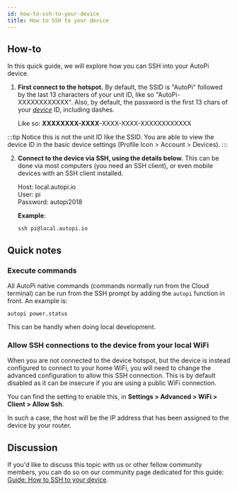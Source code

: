 ```yaml
---
id: how-to-ssh-to-your-device
title: How to SSH to your device
---
```



## How-to
In this quick guide, we will explore how you can SSH into your AutoPi device.

1. **First connect to the hotspot.** By default, the SSID is "AutoPi" followed by the last 13 characters of your unit ID,
like so "AutoPi-XXXXXXXXXXXX". Also, by default, the password is the first 13 chars of your <u>*device*</u> ID, including dashes.

   Like so: **XXXXXXXX-XXXX**-XXXX-XXXX-XXXXXXXXXXXX

:::tip
Notice this is not the unit ID like the SSID. You are able to view the device ID in the basic device settings
(Profile Icon > Account > Devices).
:::

2. **Connect to the device via SSH, using the details below.**
This can be done via most computers (you need an SSH client), or even mobile devices with an SSH client installed.

   Host: local.autopi.io  
   User: pi  
   Password: autopi2018

   **Example**:

   ```
   ssh pi@local.autopi.io
   ```

## Quick notes

### Execute commands
All AutoPi native commands (commands normally run from the Cloud terminal) can be run from the
SSH prompt by adding the `autopi` function in front. An example is:

```
autopi power.status
```

This can be handly when doing local development.

### Allow SSH connections to the device from your local WiFi
When you are not connected to the device hotspot, but the device is instead configured to
connect to your home WiFi, you will need to change the advanced configuration to allow this
SSH connection. This is by default disabled as it can be insecure if you are using a public WiFi connection.

You can find the setting to enable this, in **Settings > Advanced > WiFi > Client > Allow Ssh**.

In such a case, the host will be the IP address that has been assigned to the device by your router.

## Discussion
If you'd like to discuss this topic with us or other fellow community members, you can do so on our community
page dedicated for this guide: [Guide: How to SSH to your device](https://community.autopi.io/t/guide-how-to-ssh-to-your-device/386).